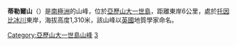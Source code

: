 '''蒂勒爾山'''（{{lang-en|Mount Tyrrell}}）是[[南極洲|南極洲]]的山峰，位於[[亞歷山大一世島|亞歷山大一世島]]，距離東岸6公里，處於[[托因比冰川|托因比冰川]]東岸，海拔高度1,310米，該山峰以[[英國|英國]]地質學家命名。
{{coord|69|38|S|69|31|W|display=title}}

{{usgs-gazetteer}}

{{DEFAULTSORT:Mount Tyrrell}}
[[Category:亞歷山大一世島山峰|Category:亞歷山大一世島山峰]]
[[Category:海拔1000公尺至1999公尺的南極洲山峰|3]]

{{AlexanderIsland-geo-stub}}